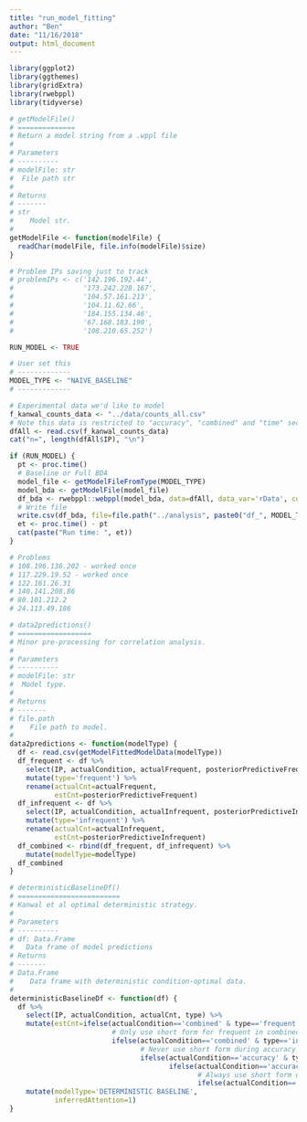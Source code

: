 ```yaml
---
title: "run_model_fitting"
author: "Ben"
date: "11/16/2018"
output: html_document
---
```


```r
library(ggplot2)
library(ggthemes)
library(gridExtra)
library(rwebppl)
library(tidyverse)
```

```r
# getModelFile()
# ==============
# Return a model string from a .wppl file
#
# Parameters
# ----------
# modelFile: str
#  File path str
# 
# Returns
# -------
# str
#    Model str.
#
getModelFile <- function(modelFile) {
  readChar(modelFile, file.info(modelFile)$size)
}
```

```r
# Problem IPs saving just to track
# problemIPs <- c('142.196.192.44', 
#                 '173.242.228.167',
#                 '104.57.161.213',
#                 '104.11.62.66',
#                 '184.155.134.46',
#                 '67.168.183.190',
#                 '108.210.65.252')
```

```r
RUN_MODEL <- TRUE

# User set this
# -------------
MODEL_TYPE <- "NAIVE_BASELINE"
# -------------

# Experimental data we'd like to model
f_kanwal_counts_data <- "../data/counts_all.csv"
# Note this data is restricted to "accuracy", "combined" and "time" sections.
dfAll <- read.csv(f_kanwal_counts_data)
cat("n=", length(dfAll$IP), "\n")

if (RUN_MODEL) {
  pt <- proc.time()
  # Baseline or Full BDA
  model_file <- getModelFileFromType(MODEL_TYPE)
  model_bda <- getModelFile(model_file)
  df_bda <- rwebppl::webppl(model_bda, data=dfAll, data_var='rData', cores=4)
  # Write file
  write.csv(df_bda, file=file.path("../analysis", paste0("df_", MODEL_TYPE, ".csv")))
  et <- proc.time() - pt
  cat(paste("Run time: ", et))
}

# Problems
# 108.196.136.202 - worked once
# 117.229.19.52 - worked once
# 122.161.26.31
# 140.141.208.86
# 80.101.212.2
# 24.113.49.186
```


```r
# data2predictions()
# ==================
# Minor pre-processing for correlation analysis.
#
# Parameters
# ----------
# modelFile: str
#  Model type.
# 
# Returns
# -------
# file.path
#    File path to model.
#
data2predictions <- function(modelType) {
  df <- read.csv(getModelFittedModelData(modelType))
  df_frequent <- df %>%
    select(IP, actualCondition, actualFrequent, posteriorPredictiveFrequent, inferredAttention) %>%
    mutate(type='frequent') %>%
    rename(actualCnt=actualFrequent,
           estCnt=posteriorPredictiveFrequent)
  df_infrequent <- df %>%
    select(IP, actualCondition, actualInfrequent, posteriorPredictiveInfrequent, inferredAttention) %>%
    mutate(type='infrequent') %>%
    rename(actualCnt=actualInfrequent,
           estCnt=posteriorPredictiveInfrequent)
  df_combined <- rbind(df_frequent, df_infrequent) %>%
    mutate(modelType=modelType)
  df_combined
}

# deterministicBaselineDf()
# =========================
# Kanwal et al optimal deterministic strategy.
#
# Parameters
# ----------
# df: Data.Frame
#   Data frame of model predictions
# Returns
# -------
# Data.Frame
#    Data frame with deterministic condition-optimal data.
#
deterministicBaselineDf <- function(df) {
  df %>%
    select(IP, actualCondition, actualCnt, type) %>%
    mutate(estCnt=ifelse(actualCondition=='combined' & type=='frequent', 24,
                         # Only use short form for frequent in combined
                         ifelse(actualCondition=='combined' & type=='infrequent', 0,
                                # Never use short form during accuracy
                                ifelse(actualCondition=='accuracy' & type=='frequent', 0,
                                       ifelse(actualCondition=='accuracy' & type=='infrequent', 0,
                                              # Always use short form during time
                                              ifelse(actualCondition=='time' & type=='frequent', 48, 16)))))) %>%
    mutate(modelType='DETERMINISTIC BASELINE',
           inferredAttention=1)
}
```
